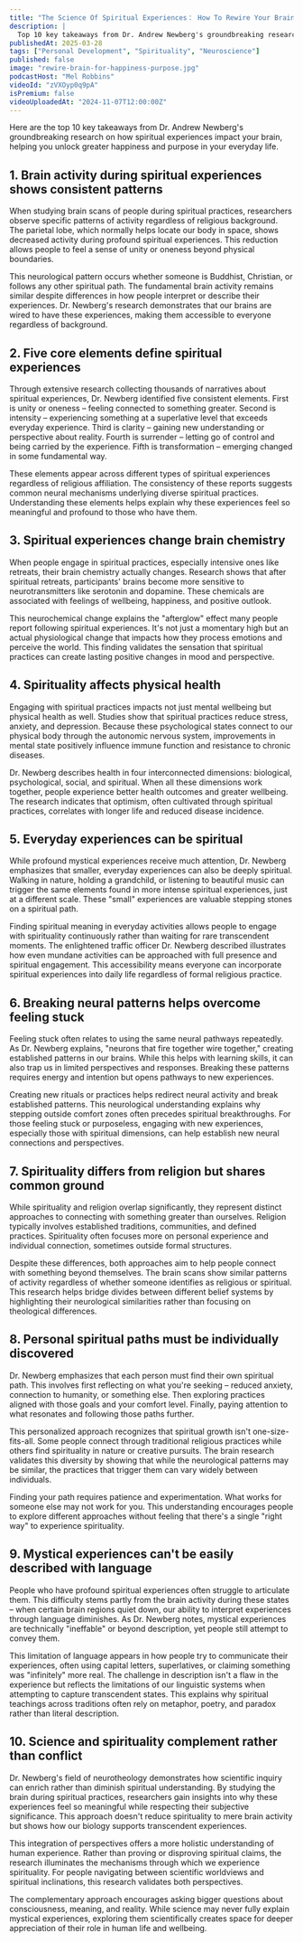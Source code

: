 ```yaml
---
title: "The Science Of Spiritual Experiences： How To Rewire Your Brain For More Happiness & Purpose"
description: |
  Top 10 key takeaways from Dr. Andrew Newberg's groundbreaking research on how spiritual experiences impact your brain, helping you unlock greater happiness and purpose in your everyday life.
publishedAt: 2025-03-28
tags: ["Personal Development", "Spirituality", "Neuroscience"]
published: false
image: "rewire-brain-for-happiness-purpose.jpg"
podcastHost: "Mel Robbins"
videoId: "zVXOyp0q9pA"
isPremium: false
videoUploadedAt: "2024-11-07T12:00:00Z"
---
```



<PodcastSummaryPageLayout frontmatter={frontmatter}>

Here are the top 10 key takeaways from Dr. Andrew Newberg's groundbreaking research on how spiritual experiences impact your brain, helping you unlock greater happiness and purpose in your everyday life.

## 1. Brain activity during spiritual experiences shows consistent patterns

When studying brain scans of people during spiritual practices, researchers observe specific patterns of activity regardless of religious background. The parietal lobe, which normally helps locate our body in space, shows decreased activity during profound spiritual experiences. This reduction allows people to feel a sense of unity or oneness beyond physical boundaries.

This neurological pattern occurs whether someone is Buddhist, Christian, or follows any other spiritual path. The fundamental brain activity remains similar despite differences in how people interpret or describe their experiences. Dr. Newberg's research demonstrates that our brains are wired to have these experiences, making them accessible to everyone regardless of background.

## 2. Five core elements define spiritual experiences

Through extensive research collecting thousands of narratives about spiritual experiences, Dr. Newberg identified five consistent elements. First is unity or oneness – feeling connected to something greater. Second is intensity – experiencing something at a superlative level that exceeds everyday experience. Third is clarity – gaining new understanding or perspective about reality. Fourth is surrender – letting go of control and being carried by the experience. Fifth is transformation – emerging changed in some fundamental way.

These elements appear across different types of spiritual experiences regardless of religious affiliation. The consistency of these reports suggests common neural mechanisms underlying diverse spiritual practices. Understanding these elements helps explain why these experiences feel so meaningful and profound to those who have them.

## 3. Spiritual experiences change brain chemistry

When people engage in spiritual practices, especially intensive ones like retreats, their brain chemistry actually changes. Research shows that after spiritual retreats, participants' brains become more sensitive to neurotransmitters like serotonin and dopamine. These chemicals are associated with feelings of wellbeing, happiness, and positive outlook.

This neurochemical change explains the "afterglow" effect many people report following spiritual experiences. It's not just a momentary high but an actual physiological change that impacts how they process emotions and perceive the world. This finding validates the sensation that spiritual practices can create lasting positive changes in mood and perspective.

## 4. Spirituality affects physical health

Engaging with spiritual practices impacts not just mental wellbeing but physical health as well. Studies show that spiritual practices reduce stress, anxiety, and depression. Because these psychological states connect to our physical body through the autonomic nervous system, improvements in mental state positively influence immune function and resistance to chronic diseases.

Dr. Newberg describes health in four interconnected dimensions: biological, psychological, social, and spiritual. When all these dimensions work together, people experience better health outcomes and greater wellbeing. The research indicates that optimism, often cultivated through spiritual practices, correlates with longer life and reduced disease incidence.

## 5. Everyday experiences can be spiritual

While profound mystical experiences receive much attention, Dr. Newberg emphasizes that smaller, everyday experiences can also be deeply spiritual. Walking in nature, holding a grandchild, or listening to beautiful music can trigger the same elements found in more intense spiritual experiences, just at a different scale. These "small" experiences are valuable stepping stones on a spiritual path.

Finding spiritual meaning in everyday activities allows people to engage with spirituality continuously rather than waiting for rare transcendent moments. The enlightened traffic officer Dr. Newberg described illustrates how even mundane activities can be approached with full presence and spiritual engagement. This accessibility means everyone can incorporate spiritual experiences into daily life regardless of formal religious practice.

## 6. Breaking neural patterns helps overcome feeling stuck

Feeling stuck often relates to using the same neural pathways repeatedly. As Dr. Newberg explains, "neurons that fire together wire together," creating established patterns in our brains. While this helps with learning skills, it can also trap us in limited perspectives and responses. Breaking these patterns requires energy and intention but opens pathways to new experiences.

Creating new rituals or practices helps redirect neural activity and break established patterns. This neurological understanding explains why stepping outside comfort zones often precedes spiritual breakthroughs. For those feeling stuck or purposeless, engaging with new experiences, especially those with spiritual dimensions, can help establish new neural connections and perspectives.

## 7. Spirituality differs from religion but shares common ground

While spirituality and religion overlap significantly, they represent distinct approaches to connecting with something greater than ourselves. Religion typically involves established traditions, communities, and defined practices. Spirituality often focuses more on personal experience and individual connection, sometimes outside formal structures.

Despite these differences, both approaches aim to help people connect with something beyond themselves. The brain scans show similar patterns of activity regardless of whether someone identifies as religious or spiritual. This research helps bridge divides between different belief systems by highlighting their neurological similarities rather than focusing on theological differences.

## 8. Personal spiritual paths must be individually discovered

Dr. Newberg emphasizes that each person must find their own spiritual path. This involves first reflecting on what you're seeking – reduced anxiety, connection to humanity, or something else. Then exploring practices aligned with those goals and your comfort level. Finally, paying attention to what resonates and following those paths further.

This personalized approach recognizes that spiritual growth isn't one-size-fits-all. Some people connect through traditional religious practices while others find spirituality in nature or creative pursuits. The brain research validates this diversity by showing that while the neurological patterns may be similar, the practices that trigger them can vary widely between individuals.

Finding your path requires patience and experimentation. What works for someone else may not work for you. This understanding encourages people to explore different approaches without feeling that there's a single "right way" to experience spirituality.

## 9. Mystical experiences can't be easily described with language

People who have profound spiritual experiences often struggle to articulate them. This difficulty stems partly from the brain activity during these states – when certain brain regions quiet down, our ability to interpret experiences through language diminishes. As Dr. Newberg notes, mystical experiences are technically "ineffable" or beyond description, yet people still attempt to convey them.

This limitation of language appears in how people try to communicate their experiences, often using capital letters, superlatives, or claiming something was "infinitely" more real. The challenge in description isn't a flaw in the experience but reflects the limitations of our linguistic systems when attempting to capture transcendent states. This explains why spiritual teachings across traditions often rely on metaphor, poetry, and paradox rather than literal description.

## 10. Science and spirituality complement rather than conflict

Dr. Newberg's field of neurotheology demonstrates how scientific inquiry can enrich rather than diminish spiritual understanding. By studying the brain during spiritual practices, researchers gain insights into why these experiences feel so meaningful while respecting their subjective significance. This approach doesn't reduce spirituality to mere brain activity but shows how our biology supports transcendent experiences.

This integration of perspectives offers a more holistic understanding of human experience. Rather than proving or disproving spiritual claims, the research illuminates the mechanisms through which we experience spirituality. For people navigating between scientific worldviews and spiritual inclinations, this research validates both perspectives.

The complementary approach encourages asking bigger questions about consciousness, meaning, and reality. While science may never fully explain mystical experiences, exploring them scientifically creates space for deeper appreciation of their role in human life and wellbeing.

</PodcastSummaryPageLayout>

